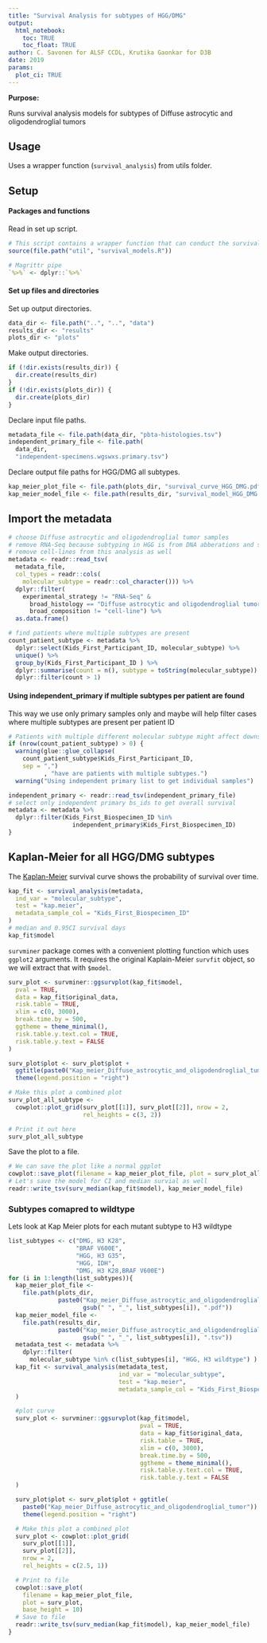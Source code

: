 ```yaml
---
title: "Survival Analysis for subtypes of HGG/DMG"
output: 
  html_notebook:
    toc: TRUE
    toc_float: TRUE
author: C. Savonen for ALSF CCDL, Krutika Gaonkar for D3B
date: 2019
params:
  plot_ci: TRUE
---
```


**Purpose:** 

Runs survival analysis models for subtypes of Diffuse astrocytic and oligodendroglial tumors

## Usage 

Uses a wrapper function (`survival_analysis`) from utils folder. 

## Setup

#### Packages and functions

Read in set up script.

```r
# This script contains a wrapper function that can conduct the survival analyses
source(file.path("util", "survival_models.R"))

# Magrittr pipe
`%>%` <- dplyr::`%>%`
```

#### Set up files and directories

Set up output directories. 

```r
data_dir <- file.path("..", "..", "data")
results_dir <- "results"
plots_dir <- "plots"
```

Make output directories.

```r
if (!dir.exists(results_dir)) {
  dir.create(results_dir)
}
if (!dir.exists(plots_dir)) {
  dir.create(plots_dir)
}
```

Declare input file paths. 

```r
metadata_file <- file.path(data_dir, "pbta-histologies.tsv")
independent_primary_file <- file.path(
  data_dir,
  "independent-specimens.wgswxs.primary.tsv")
```

Declare output file paths for HGG/DMG all subtypes. 

```r
kap_meier_plot_file <- file.path(plots_dir, "survival_curve_HGG_DMG.pdf")
kap_meier_model_file <- file.path(results_dir, "survival_model_HGG_DMG.tsv")
```

## Import the metadata

```r
# choose Diffuse astrocytic and oligodendroglial tumor samples
# remove RNA-Seq because subtyping in HGG is from DNA abberations and samples where only RNA-Seq is available cannot be subtyped
# remove cell-lines from this analysis as well
metadata <- readr::read_tsv(
  metadata_file,
  col_types = readr::cols(
    molecular_subtype = readr::col_character())) %>%
  dplyr::filter(
    experimental_strategy != "RNA-Seq" &
      broad_histology == "Diffuse astrocytic and oligodendroglial tumor" &
      broad_composition != "cell-line") %>%
  as.data.frame()

# find patients where multiple subtypes are present 
count_patient_subtype <- metadata %>%
  dplyr::select(Kids_First_Participant_ID, molecular_subtype) %>%
  unique() %>%
  group_by(Kids_First_Participant_ID ) %>%
  dplyr::summarise(count = n(), subtype = toString(molecular_subtype)) %>%
  dplyr::filter(count > 1)

```

#### Using independent_primary if multiple subtypes per patient are found 
This way we use only primary samples only and maybe will help filter cases where multiple subtypes are present per patient ID

```r

# Patients with multiple different molecular subtype might affect downstream analysis for survival so using independent_primary sample set which has 1-1 sample-patient matches
if (nrow(count_patient_subtype) > 0) {
  warning(glue::glue_collapse(
    count_patient_subtype$Kids_First_Participant_ID,
    sep = ",")
          , "have are patients with multiple subtypes.")
  warning("Using independent primary list to get individual samples")

independent_primary <- readr::read_tsv(independent_primary_file)
# select only independent primary bs_ids to get overall survival
metadata <- metadata %>%
  dplyr::filter(Kids_First_Biospecimen_ID %in%
                  independent_primary$Kids_First_Biospecimen_ID)
}


```
## Kaplan-Meier for all HGG/DMG subtypes

The [Kaplan-Meier](https://www.ncbi.nlm.nih.gov/pmc/articles/PMC3059453/) 
survival curve shows the probability of survival over time.

```r
kap_fit <- survival_analysis(metadata,
  ind_var = "molecular_subtype",
  test = "kap.meier",
  metadata_sample_col = "Kids_First_Biospecimen_ID"
)
# median and 0.95CI survival days
kap_fit$model
```

`survminer` package comes with a convenient plotting function which uses `ggplot2`
arguments. 
It requires the original Kaplain-Meier `survfit` object, so we will extract that with `$model`.

```r
surv_plot <- survminer::ggsurvplot(kap_fit$model,
  pval = TRUE,
  data = kap_fit$original_data,
  risk.table = TRUE,
  xlim = c(0, 3000),
  break.time.by = 500,
  ggtheme = theme_minimal(),
  risk.table.y.text.col = TRUE,
  risk.table.y.text = FALSE
)

surv_plot$plot <- surv_plot$plot +
  ggtitle(paste0("Kap_meier_Diffuse_astrocytic_and_oligodendroglial_tumor")) +
  theme(legend.position = "right")

# Make this plot a combined plot
surv_plot_all_subtype <-
  cowplot::plot_grid(surv_plot[[1]], surv_plot[[2]], nrow = 2,
                     rel_heights = c(3, 2))

# Print it out here
surv_plot_all_subtype
```

Save the plot to a file. 

```r
# We can save the plot like a normal ggplot
cowplot::save_plot(filename = kap_meier_plot_file, plot = surv_plot_all_subtype)
# Let's save the model for CI and median survial as well
readr::write_tsv(surv_median(kap_fit$model), kap_meier_model_file)
```

### Subtypes comapred to wildtype
Lets look at Kap Meier plots for each mutant subtype to H3 wildtype

```r

list_subtypes <- c("DMG, H3 K28",
                   "BRAF V600E",
                   "HGG, H3 G35",
                   "HGG, IDH",
                   "DMG, H3 K28,BRAF V600E")
for (i in 1:length(list_subtypes)){
  kap_meier_plot_file <-
    file.path(plots_dir,
              paste0("Kap_meier_Diffuse_astrocytic_and_oligodendroglial_tumor_",
                     gsub(" ", "_", list_subtypes[i]), ".pdf"))
  kap_meier_model_file <-
    file.path(results_dir,
              paste0("Kap_meier_Diffuse_astrocytic_and_oligodendroglial_tumor_",
                     gsub(" ", "_", list_subtypes[i]), ".tsv"))
  metadata_test <- metadata %>%
    dplyr::filter(
      molecular_subtype %in% c(list_subtypes[i], "HGG, H3 wildtype") )
  kap_fit <- survival_analysis(metadata_test,
                               ind_var = "molecular_subtype",
                               test = "kap.meier",
                               metadata_sample_col = "Kids_First_Biospecimen_ID"
  )

  #plot curve
  surv_plot <- survminer::ggsurvplot(kap_fit$model,
                                     pval = TRUE,
                                     data = kap_fit$original_data,
                                     risk.table = TRUE,
                                     xlim = c(0, 3000),
                                     break.time.by = 500,
                                     ggtheme = theme_minimal(),
                                     risk.table.y.text.col = TRUE,
                                     risk.table.y.text = FALSE
  )

  surv_plot$plot <- surv_plot$plot + ggtitle(
    paste0("Kap_meier_Diffuse_astrocytic_and_oligodendroglial_tumor")) +
    theme(legend.position = "right")

  # Make this plot a combined plot
  surv_plot <- cowplot::plot_grid(
    surv_plot[[1]],
    surv_plot[[2]],
    nrow = 2,
    rel_heights = c(2.5, 1))

  # Print to file
  cowplot::save_plot(
    filename = kap_meier_plot_file,
    plot = surv_plot,
    base_height = 10)
  # Save to file
  readr::write_tsv(surv_median(kap_fit$model), kap_meier_model_file)
}
```




